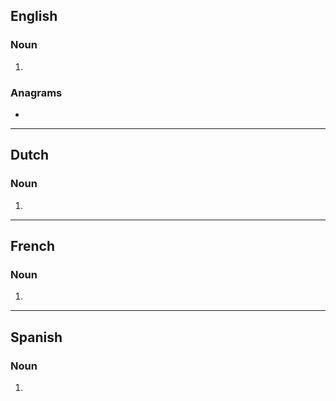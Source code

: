 {{also|Westerns}}
==English==

===Noun===
{{head|en|noun form}}

# {{plural of|en|western}}

===Anagrams===
* {{anagrams|en|a=eenrsstw|enstrews}}

----

==Dutch==

===Noun===
{{head|nl|noun plural form}}

# {{plural of|nl|western}}

----

==French==

===Noun===
{{head|fr|noun form|g=m}}

# {{plural of|fr|western}}

----

==Spanish==

===Noun===
{{head|es|noun form}}

# {{plural of|es|western}}